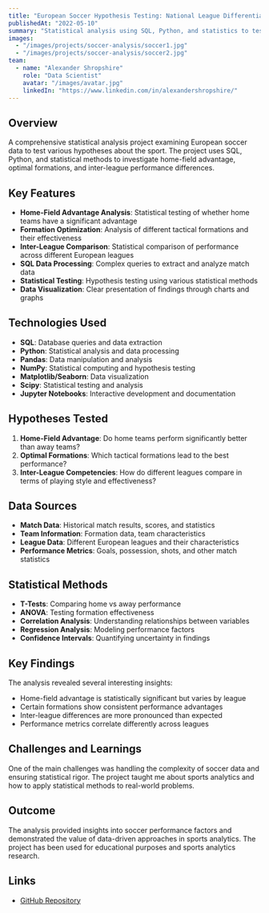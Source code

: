 ```yaml
---
title: "European Soccer Hypothesis Testing: National League Differentials & Formation Face-Off (4-4-2 vs. 4-3-3)"
publishedAt: "2022-05-10"
summary: "Statistical analysis using SQL, Python, and statistics to test the validity of home-field advantage, optimal formations, and inter-league competencies in European soccer."
images:
  - "/images/projects/soccer-analysis/soccer1.jpg"
  - "/images/projects/soccer-analysis/soccer2.jpg"
team:
  - name: "Alexander Shropshire"
    role: "Data Scientist"
    avatar: "/images/avatar.jpg"
    linkedIn: "https://www.linkedin.com/in/alexandershropshire/"
---
```


## Overview

A comprehensive statistical analysis project examining European soccer data to test various hypotheses about the sport. The project uses SQL, Python, and statistical methods to investigate home-field advantage, optimal formations, and inter-league performance differences.

## Key Features

- **Home-Field Advantage Analysis**: Statistical testing of whether home teams have a significant advantage
- **Formation Optimization**: Analysis of different tactical formations and their effectiveness
- **Inter-League Comparison**: Statistical comparison of performance across different European leagues
- **SQL Data Processing**: Complex queries to extract and analyze match data
- **Statistical Testing**: Hypothesis testing using various statistical methods
- **Data Visualization**: Clear presentation of findings through charts and graphs

## Technologies Used

- **SQL**: Database queries and data extraction
- **Python**: Statistical analysis and data processing
- **Pandas**: Data manipulation and analysis
- **NumPy**: Statistical computing and hypothesis testing
- **Matplotlib/Seaborn**: Data visualization
- **Scipy**: Statistical testing and analysis
- **Jupyter Notebooks**: Interactive development and documentation

## Hypotheses Tested

1. **Home-Field Advantage**: Do home teams perform significantly better than away teams?
2. **Optimal Formations**: Which tactical formations lead to the best performance?
3. **Inter-League Competencies**: How do different leagues compare in terms of playing style and effectiveness?

## Data Sources

- **Match Data**: Historical match results, scores, and statistics
- **Team Information**: Formation data, team characteristics
- **League Data**: Different European leagues and their characteristics
- **Performance Metrics**: Goals, possession, shots, and other match statistics

## Statistical Methods

- **T-Tests**: Comparing home vs away performance
- **ANOVA**: Testing formation effectiveness
- **Correlation Analysis**: Understanding relationships between variables
- **Regression Analysis**: Modeling performance factors
- **Confidence Intervals**: Quantifying uncertainty in findings

## Key Findings

The analysis revealed several interesting insights:
- Home-field advantage is statistically significant but varies by league
- Certain formations show consistent performance advantages
- Inter-league differences are more pronounced than expected
- Performance metrics correlate differently across leagues

## Challenges and Learnings

One of the main challenges was handling the complexity of soccer data and ensuring statistical rigor. The project taught me about sports analytics and how to apply statistical methods to real-world problems.

## Outcome

The analysis provided insights into soccer performance factors and demonstrated the value of data-driven approaches in sports analytics. The project has been used for educational purposes and sports analytics research.

## Links

- [GitHub Repository](https://github.com/as6140/hypothesis-testing-european-soccer-data) 